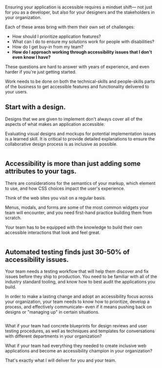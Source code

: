 
Ensuring your application is accessible requires a mindset shift— not just for you as a developer, but also for your designers and the stakeholders in your organization.

Each of these areas bring with them their own set of challenges:

- How should I prioritize application features?
- What can I do to ensure my solutions work for people with disabilities?
- How do I get buy-in from my team?
- **How do I approach working through accessibility issues that I don't even know I have?**

These questions are hard to answer with years of experience, and even harder if you're just getting started.

Work needs to be done on both the technical-skills and people-skills parts of the business to get accessible features and functionality delivered to your users.

## Start with a design.

Designs that we are given to implement don't always cover all of the aspects of what makes an application accessible.

Evaluating visual designs and mockups for potential implementation issues is a learned skill. It is critical to provide detailed explanations to ensure the collaborative design process is as inclusive as possible.

<div className="mx-auto sm:mt-24 mt-0 mb-8 sm:w-96 w-80">
  <Image
    src="/assets/designs.svg"
    width={360}
    height={156}
    alt=""
    aria-hidden
    focusable={false}
  />
</div>

<h2 className="text-center pb-10 max-w-screen-sm mx-auto">
  Accessibility is more than just adding some attributes to your tags.
</h2>

There are considerations for the semantics of your markup, which element to use, and how CSS choices impact the user's experience.

Think of the web sites you visit on a regular basis.

Menus, modals, and forms are some of the most common widgets your team will encounter, and you need first-hand practice building them from scratch.

Your team has to be equipped with the knowledge to build their own accessible interactions that look and feel great.

<div className="mx-auto sm:mt-24 mt-0 mb-8 sm:w-96 w-80">
  <Image
    src="/assets/tests.svg"
    width={360}
    height={156}
    alt=""
    aria-hidden
    focusable={false}
  />
</div>

<h2 className="text-center pb-10 max-w-screen-sm mx-auto">
  Automated testing finds just 30-50% of accessibility issues.
</h2>

Your team needs a testing workflow that will help them discover and fix issues before they ship to production. You need to be familiar with all of the industry standard tooling, and know how to best audit the applications you build.

In order to make a lasting change and adopt an accessibility focus across your organization, your team needs to know how to prioritize, develop a process, and effectively communicate– even if it means pushing back on designs or "managing up" in certain situations.

<div className="w-full flex items-center justify-center mt-16">
  <Image
    src="/assets/blocks.svg"
    width={310}
    height={125}
    alt=""
    aria-hidden
    focusable={false}
  />
</div>

What if your team had concrete blueprints for design reviews and user testing procedures, as well as techniques and templates for conversations with different departments in your organization?

What if your team had everything they needed to create inclusive web applications and become an accessibility champion in your organization?

That's exactly what I will deliver for you and your team.
